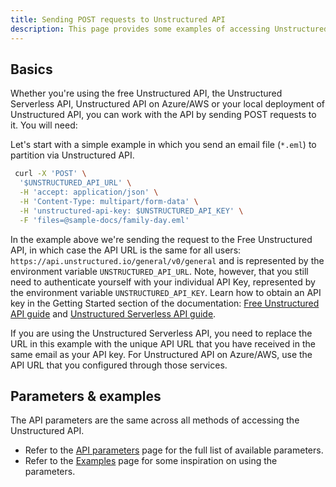 ```yaml
---
title: Sending POST requests to Unstructured API
description: This page provides some examples of accessing Unstructured API via direct calls.
---
```


## Basics

Whether you're using the free Unstructured API, the Unstructured Serverless API, Unstructured API on Azure/AWS or your local
deployment of Unstructured API, you can work with the API by sending POST requests to it. You will need:


<SharedAPIKeyURL />

Let's start with a simple example in which you send an email file (`*.eml`) to partition via Unstructured API. 

```bash
 curl -X 'POST' \
  '$UNSTRUCTURED_API_URL' \
  -H 'accept: application/json' \
  -H 'Content-Type: multipart/form-data' \
  -H 'unstructured-api-key: $UNSTRUCTURED_API_KEY' \
  -F 'files=@sample-docs/family-day.eml'
```

In the example above we're sending the request to the Free Unstructured API, in which case the API URL is the same for all
users: `https://api.unstructured.io/general/v0/general` and is represented by the environment variable `UNSTRUCTURED_API_URL`. Note, however, that you still need to authenticate yourself with
your individual API Key, represented by the environment variable `UNSTRUCTURED_API_KEY`. Learn how to obtain an API key in the Getting Started section of the documentation:
[Free Unstructured API guide](/api-reference/api-services/free-api) and [Unstructured Serverless API guide](/api-reference/api-services/saas-api-development-guide).

If you are using the Unstructured Serverless API, you need to replace the URL in this example with the unique API URL that you have
received in the same email as your API key. For Unstructured API on Azure/AWS, use the API URL that you
configured through those services.


<SharedPOSTSingleFile />

## Parameters & examples

The API parameters are the same across all methods of accessing the Unstructured API.

* Refer to the [API parameters](/api-reference/api-services/api-parameters) page for the full list of available parameters.
* Refer to the [Examples](/api-reference/api-services/examples) page for some inspiration on using the parameters.

[//]: # (TODO: when we have the concepts page shared across products, link it from here for the users to learn about partition strategies, chunking strategies and other important shared concepts)
